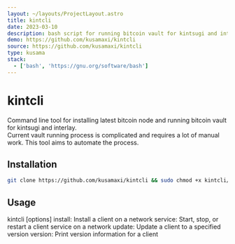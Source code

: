 ```yaml
---
layout: ~/layouts/ProjectLayout.astro
title: kintcli
date: 2023-03-10
description: bash script for running bitcoin vault for kintsugi and interlay
demo: https://github.com/kusamaxi/kintcli
source: https://github.com/kusamaxi/kintcli
type: kusama
stack:
  - ['bash', 'https://gnu.org/software/bash']
---
```


# kintcli

Command line tool for installing latest bitcoin node and running bitcoin vault for kintsugi and interlay.  
Current vault running process is complicated and requires a lot of manual work. This tool aims to automate the process.  

## Installation

```bash
git clone https://github.com/kusamaxi/kintcli && sudo chmod +x kintcli/kintcli && sudo cp kintcli/kintcli /usr/local/bin/
```

## Usage
kintcli <command> [options]
  install: Install a client on a network
  service: Start, stop, or restart a client service on a network
  update: Update a client to a specified version
  version: Print version information for a client
